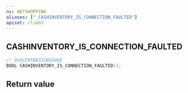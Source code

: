 ```yaml
---
ns: NETSHOPPING
aliases: ["_CASHINVENTORY_IS_CONNECTION_FAULTED"]
apiset: client
---
```

## CASHINVENTORY_IS_CONNECTION_FAULTED

```c
// 0x6CE9FB6332B5E46E
BOOL CASHINVENTORY_IS_CONNECTION_FAULTED();
```



## Return value